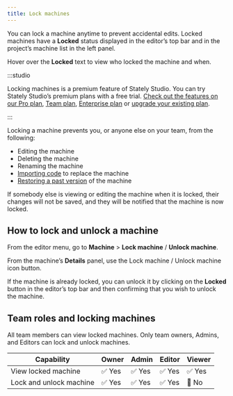 ```yaml
---
title: Lock machines
---
```


You can lock a machine anytime to prevent accidental edits. Locked machines have a <Lock size={18} /> **Locked** status displayed in the editor’s top bar and in the project’s machine list in the left panel.

Hover over the <Lock size={18} /> **Locked** text to view who locked the machine and when.

:::studio

Locking machines is a premium feature of Stately Studio. You can try Stately Studio’s premium plans with a free trial. [Check out the features on our Pro plan](studio-pro-plan.mdx), [Team plan](studio-team-plan.mdx), [Enterprise plan](studio-enterprise-plan.mdx) or [upgrade your existing plan](https://stately.ai/registry/billing).

:::

Locking a machine prevents you, or anyone else on your team, from the following:

- Editing the machine
- Deleting the machine
- Renaming the machine
- [Importing code](import-from-code.mdx) to replace the machine
- [Restoring a past version](versions.mdx) of the machine

If somebody else is viewing or editing the machine when it is locked, their changes will not be saved, and they will be notified that the machine is now locked.

## How to lock and unlock a machine

From the editor menu, go to **Machine** > <Unlock size={18} /> **Lock machine** / <Lock size={18} /> **Unlock machine**.

From the machine’s <Info size={18} /> **Details** panel, use the <Unlock size={18} /> Lock machine / <Lock size={18} /> Unlock machine icon button.

If the machine is already locked, you can unlock it by clicking on the **Locked** button in the editor’s top bar and then confirming that you wish to unlock the machine.

## Team roles and locking machines

All team members can view locked machines. Only team owners, Admins, and Editors can lock and unlock machines.

| Capability              | Owner  | Admin  | Editor | Viewer |
| ----------------------- | ------ | ------ | ------ | ------ |
| View locked machine     | ✅ Yes | ✅ Yes | ✅ Yes | ✅ Yes |
| Lock and unlock machine | ✅ Yes | ✅ Yes | ✅ Yes | 🚫 No  |
